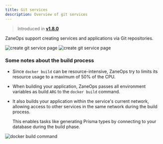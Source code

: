 ```yaml
---
title: Git services
description: Overview of git services
---
```



> Introduced in [**v1.8.0**](/changelog/v18)

ZaneOps support creating services and applications via Git repositories. 


<img className="block dark:hidden" src="https://assets.zaneops.dev/images/create-git-service-light.png" alt="create git service page" />
<img className="!hidden dark:!block" src="https://assets.zaneops.dev/images/create-git-service-dark.png" alt="create git service page" />

### Some notes about the build process

- Since `docker build` can be resource-intensive, ZaneOps try to limits its resource usage to a maximum of 50% of the CPU.
- When building your application, ZaneOps passes all environment variables as build `ARG` to the `docker build` command.
- It also builds your application within the service's current network, allowing access to other services in the same network during the build process. 

  <Aside type='tip' title='Example'>
    This enables tasks like generating Prisma types by connecting to your database during the build phase. 
  </Aside>

<img  src="https://assets.zaneops.dev/images/docker-build-command.png" alt="docker build command" />